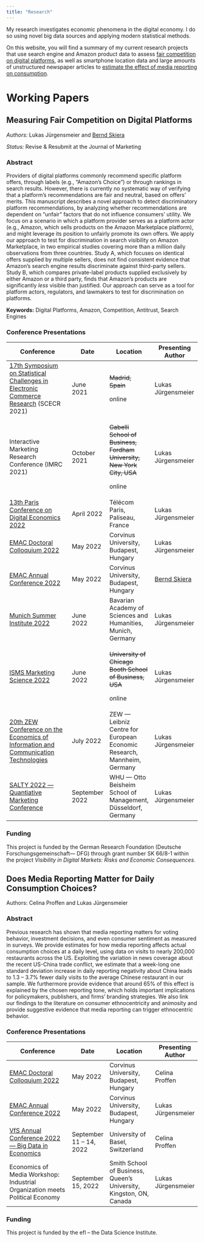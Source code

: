 ```yaml
---
title: "Research"
---
```


My research investigates economic phenomena in the digital economy. I do so using novel big data sources and applying modern statistical methods.

On this website, you will find a summary of my current research projects that use search engine and Amazon product data to assess [fair competition on digital platforms](research.qmd#measuring-fair-competition-on-digital-platforms), as well as smartphone location data and large amounts of unstructured newspaper articles to [estimate the effect of media reporting on consumption](research.qmd#does-media-reporting-matter-for-daily-consumption-choices).

# Working Papers

## Measuring Fair Competition on Digital Platforms

*Authors:* Lukas Jürgensmeier and [Bernd Skiera](https://www.marketing.uni-frankfurt.de/abteilungen/marketing/professoren/skiera/prof-dr-bernd-skiera.html)

*Status:* Revise & Resubmit at the Journal of Marketing

### Abstract

Providers of digital platforms commonly recommend specific platform offers, through labels (e.g., "Amazon's Choice") or through rankings in search results. However, there is currently no systematic way of verifying that a platform's recommendations are fair and neutral, based on offers' merits. This manuscript describes a novel approach to detect discriminatory platform recommendations, by analyzing whether recommendations are dependent on "unfair" factors that do not influence consumers' utility. We focus on a scenario in which a platform provider serves as a platform actor (e.g., Amazon, which sells products on the Amazon Marketplace platform), and might leverage its position to unfairly promote its own offers. We apply our approach to test for discrimination in search visibility on Amazon Marketplace, in two empirical studies covering more than a million daily observations from three countries. Study A, which focuses on identical offers supplied by multiple sellers, does not find consistent evidence that Amazon's search engine results discriminate against third-party sellers. Study B, which compares private-label products supplied exclusively by either Amazon or a third party, finds that Amazon's products are significantly *less* visible than justified. Our approach can serve as a tool for platform actors, regulators, and lawmakers to test for discrimination on platforms.

**Keywords:** Digital Platforms, Amazon, Competition, Antitrust, Search Engines

### Conference Presentations

+------------------------------------------------------------------------------------------------------------------------------------------------------------------------------------------------------------------------------------------------------------------------------------+----------------+--------------------------------------------------------------------------+---------------------------------------------------------------------------------------------------------------------------+
| Conference                                                                                                                                                                                                                                                                         | Date           | Location                                                                 | Presenting Author                                                                                                         |
+====================================================================================================================================================================================================================================================================================+================+==========================================================================+===========================================================================================================================+
| [17th Symposium on Statistical Challenges in Electronic Commerce Research](https://web.archive.org/web/20210507005842/http://www.scecr.org/) (SCECR 2021)                                                                                                                          | June 2021      | ~~Madrid, Spain~~                                                        | Lukas Jürgensmeier                                                                                                        |
|                                                                                                                                                                                                                                                                                    |                |                                                                          |                                                                                                                           |
|                                                                                                                                                                                                                                                                                    |                | online                                                                   |                                                                                                                           |
+------------------------------------------------------------------------------------------------------------------------------------------------------------------------------------------------------------------------------------------------------------------------------------+----------------+--------------------------------------------------------------------------+---------------------------------------------------------------------------------------------------------------------------+
| Interactive Marketing Research Conference (IMRC 2021)                                                                                                                                                                                                                              | October 2021   | ~~Gabelli School of Business, Fordham University, New York City, USA~~   | Lukas Jürgensmeier                                                                                                        |
|                                                                                                                                                                                                                                                                                    |                |                                                                          |                                                                                                                           |
|                                                                                                                                                                                                                                                                                    |                | online                                                                   |                                                                                                                           |
+------------------------------------------------------------------------------------------------------------------------------------------------------------------------------------------------------------------------------------------------------------------------------------+----------------+--------------------------------------------------------------------------+---------------------------------------------------------------------------------------------------------------------------+
| [13th Paris Conference on Digital Economics 2022](https://sites.google.com/view/parisdigitaleconomics/conference/conference)                                                                                                                                                       | April 2022     | Télécom Paris, Paliseau, France                                          | Lukas Jürgensmeier                                                                                                        |
+------------------------------------------------------------------------------------------------------------------------------------------------------------------------------------------------------------------------------------------------------------------------------------+----------------+--------------------------------------------------------------------------+---------------------------------------------------------------------------------------------------------------------------+
| [EMAC Doctoral Colloquium 2022](https://www.uni-corvinus.hu/ind/emac2022)                                                                                                                                                                                                          | May 2022       | Corvinus University, Budapest, Hungary                                   | Lukas Jürgensmeier                                                                                                        |
+------------------------------------------------------------------------------------------------------------------------------------------------------------------------------------------------------------------------------------------------------------------------------------+----------------+--------------------------------------------------------------------------+---------------------------------------------------------------------------------------------------------------------------+
| [EMAC Annual Conference 2022](https://www.uni-corvinus.hu/ind/emac2022)                                                                                                                                                                                                            | May 2022       | Corvinus University, Budapest, Hungary                                   | [Bernd Skiera](https://www.marketing.uni-frankfurt.de/abteilungen/marketing/professoren/skiera/prof-dr-bernd-skiera.html) |
+------------------------------------------------------------------------------------------------------------------------------------------------------------------------------------------------------------------------------------------------------------------------------------+----------------+--------------------------------------------------------------------------+---------------------------------------------------------------------------------------------------------------------------+
| [Munich Summer Institute 2022](http://munich-summer-institute.org/)                                                                                                                                                                                                                | June 2022      | Bavarian Academy of Sciences and Humanities, Munich, Germany             | Lukas Jürgensmeier                                                                                                        |
+------------------------------------------------------------------------------------------------------------------------------------------------------------------------------------------------------------------------------------------------------------------------------------+----------------+--------------------------------------------------------------------------+---------------------------------------------------------------------------------------------------------------------------+
| [ISMS Marketing Science 2022](https://www.chicagobooth.edu/research/kilts/events/isms-marketing-science-conference)                                                                                                                                                                | June 2022      | ~~University of Chicago Booth School of Business, USA~~                  | Lukas Jürgensmeier                                                                                                        |
|                                                                                                                                                                                                                                                                                    |                |                                                                          |                                                                                                                           |
|                                                                                                                                                                                                                                                                                    |                | online                                                                   |                                                                                                                           |
+------------------------------------------------------------------------------------------------------------------------------------------------------------------------------------------------------------------------------------------------------------------------------------+----------------+--------------------------------------------------------------------------+---------------------------------------------------------------------------------------------------------------------------+
| [20th ZEW Conference on the Economics of Information and Communication Technologies](https://www.zew.de/en/events-and-professional-training/detail/20th-zew-conference-on-the-economics-of-information-and-communication-technologies/3723?cHash=ad35d0cb7616bc26ea8d6603c5c1cd55) | July 2022      | ZEW --- Leibniz Centre for European Economic Research, Mannheim, Germany | Lukas Jürgensmeier                                                                                                        |
+------------------------------------------------------------------------------------------------------------------------------------------------------------------------------------------------------------------------------------------------------------------------------------+----------------+--------------------------------------------------------------------------+---------------------------------------------------------------------------------------------------------------------------+
| [SALTY 2022 --- Quantiative Marketing Conference](https://www.whu.edu/en/faculty/marketing-and-sales-group/digital-marketing/salty/)                                                                                                                                               | September 2022 | WHU --- Otto Beisheim School of Management, Düsseldorf, Germany          | Lukas Jürgensmeier                                                                                                        |
+------------------------------------------------------------------------------------------------------------------------------------------------------------------------------------------------------------------------------------------------------------------------------------+----------------+--------------------------------------------------------------------------+---------------------------------------------------------------------------------------------------------------------------+

### Funding

This project is funded by the German Research Foundation (Deutsche Forschungsgemeinschaft--- DFG) through grant number SK 66/8-1 within the project *Visibility in Digital Markets: Risks and Economic Consequences*.

## Does Media Reporting Matter for Daily Consumption Choices?

Authors: Celina Proffen and Lukas Jürgensmeier

### Abstract

Previous research has shown that media reporting matters for voting behavior, investment decisions, and even consumer sentiment as measured in surveys. We provide estimates for how media reporting affects actual consumption choices at a daily level, using data on visits to nearly 200,000 restaurants across the US. Exploiting the variation in news coverage about the recent US-China trade conflict, we estimate that a week-long one standard deviation increase in daily reporting negativity about China leads to 1.3 -- 3.7% fewer daily visits to the average Chinese restaurant in our sample. We furthermore provide evidence that around 65% of this effect is explained by the chosen reporting tone, which holds important implications for policymakers, publishers, and firms' branding strategies. We also link our findings to the literature on consumer ethnocentricity and animosity and provide suggestive evidence that media reporting can trigger ethnocentric behavior.

### Conference Presentations

| Conference                                                                                                       | Date                     | Location                                                           | Presenting Author  |
|------------------------------------------------------------------------------------------------------------------|--------------------------|--------------------------------------------------------------------|--------------------|
| [EMAC Doctoral Colloquium 2022](https://www.uni-corvinus.hu/ind/emac2022)                                        | May 2022                 | Corvinus University, Budapest, Hungary                             | Celina Proffen     |
| [EMAC Annual Conference 2022](https://www.uni-corvinus.hu/ind/emac2022)                                          | May 2022                 | Corvinus University, Budapest, Hungary                             | Lukas Jürgensmeier |
| [VfS Annual Conference 2022 --- Big Data in Economics](https://www.socialpolitik.de/en/termin/jahrestagung-2022) | September 11 -- 14, 2022 | University of Basel, Switzerland                                   | Celina Proffen     |
| Economics of Media Workshop: Industrial Organization meets Political Economy                                     | September 15, 2022       | Smith School of Business, Queen's University, Kingston, ON, Canada | Lukas Jürgensmeier |

### Funding

This project is funded by the efl -- the Data Science Institute.

